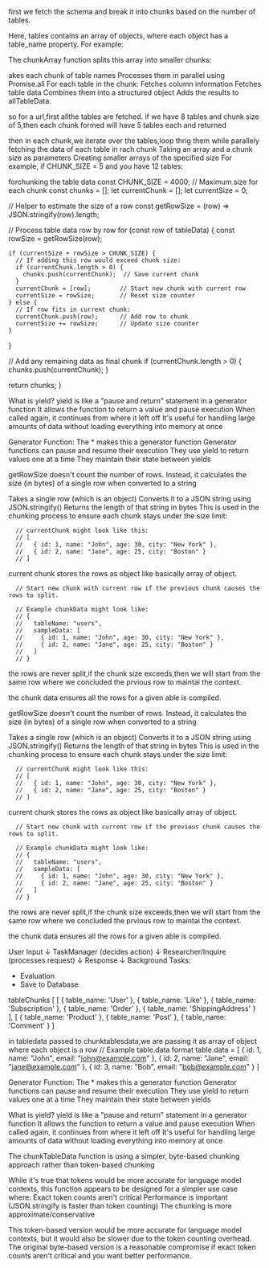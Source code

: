first we fetch the schema and break it into chunks based on the number of tables.

Here, tables contains an array of objects, where each object has a table_name property. For example:


The chunkArray function splits this array into smaller chunks:

akes each chunk of table names
Processes them in parallel using Promise.all
For each table in the chunk:
Fetches column information
Fetches table data
Combines them into a structured object
Adds the results to allTableData.

so for a url,first allthe tables are fetched.
if we have 8 tables and chunk size of 5,then each chunk formed will have 5 tables each and returned

then in each chunk,we iterate over the tables,loop thrig them while parallely fetching the data of each table in rach chunk
Taking an array and a chunk size as parameters
Creating smaller arrays of the specified size
For example, if CHUNK_SIZE = 5 and you have 12 tables:

forchunking the table data
  const CHUNK_SIZE = 4000; // Maximum size for each chunk
  const chunks = [];
  let currentChunk = [];
  let currentSize = 0;
  
  // Helper to estimate the size of a row
  const getRowSize = (row) => JSON.stringify(row).length;
  
  // Process table data row by row
  for (const row of tableData) {
    const rowSize = getRowSize(row);
    
    if (currentSize + rowSize > CHUNK_SIZE) {
      // If adding this row would exceed chunk size:
      if (currentChunk.length > 0) {
        chunks.push(currentChunk);  // Save current chunk
      }
      currentChunk = [row];        // Start new chunk with current row
      currentSize = rowSize;       // Reset size counter
    } else {
      // If row fits in current chunk:
      currentChunk.push(row);      // Add row to chunk
      currentSize += rowSize;      // Update size counter
    }
  }
  
  // Add any remaining data as final chunk
  if (currentChunk.length > 0) {
    chunks.push(currentChunk);
  }
  
  return chunks;
}










What is yield?
yield is like a "pause and return" statement in a generator function
It allows the function to return a value and pause execution
When called again, it continues from where it left off
It's useful for handling large amounts of data without loading everything into memory at once

Generator Function:
The * makes this a generator function
Generator functions can pause and resume their execution
They use yield to return values one at a time
They maintain their state between yields







getRowSize doesn't count the number of rows. Instead, it calculates the size (in bytes) of a single row when converted to a string





Takes a single row (which is an object)
Converts it to a JSON string using JSON.stringify()
Returns the length of that string in bytes
This is used in the chunking process to ensure each chunk stays under the size limit:

      // currentChunk might look like this:
      // [
      //   { id: 1, name: "John", age: 30, city: "New York" },
      //   { id: 2, name: "Jane", age: 25, city: "Boston" }
      // ]

current chunk stores the rows as object like basically array of object.

      // Start new chunk with current row if the previous chunk causes the rows to split.

      // Example chunkData might look like:
      // {
      //   tableName: "users",
      //   sampleData: [
      //     { id: 1, name: "John", age: 30, city: "New York" },
      //     { id: 2, name: "Jane", age: 25, city: "Boston" }
      //   ]
      // }
the rows are never split,if the chunk size exceeds,then we will start from the same row where we concluded the prvious row to maintai the context.

the chunk data ensures all the rows for a given able is compiled.



getRowSize doesn't count the number of rows. Instead, it calculates the size (in bytes) of a single row when converted to a string

Takes a single row (which is an object)
Converts it to a JSON string using JSON.stringify()
Returns the length of that string in bytes
This is used in the chunking process to ensure each chunk stays under the size limit:

      // currentChunk might look like this:
      // [
      //   { id: 1, name: "John", age: 30, city: "New York" },
      //   { id: 2, name: "Jane", age: 25, city: "Boston" }
      // ]

current chunk stores the rows as object like basically array of object.

      // Start new chunk with current row if the previous chunk causes the rows to split.

      // Example chunkData might look like:
      // {
      //   tableName: "users",
      //   sampleData: [
      //     { id: 1, name: "John", age: 30, city: "New York" },
      //     { id: 2, name: "Jane", age: 25, city: "Boston" }
      //   ]
      // }
the rows are never split,if the chunk size exceeds,then we will start from the same row where we concluded the prvious row to maintai the context.

the chunk data ensures all the rows for a given able is compiled.

User Input
    ↓
TaskManager (decides action)
    ↓
Researcher/Inquire (processes request)
    ↓
Response
    ↓
Background Tasks:
  - Evaluation
  - Save to Database


  tableChunks [
  [
    { table_name: 'User' },
    { table_name: 'Like' },
    { table_name: 'Subscription' },
    { table_name: 'Order' },
    { table_name: 'ShippingAddress' }
  ],
  [
    { table_name: 'Product' },
    { table_name: 'Post' },
    { table_name: 'Comment' }
  ]

  in tabledata passed to chunktablesdata,we are passing it as array of object where each object is a row
// Example table.data format
table.data = [
  { id: 1, name: "John", email: "john@example.com" },
  { id: 2, name: "Jane", email: "jane@example.com" },
  { id: 3, name: "Bob", email: "bob@example.com" }
]

Generator Function:
The * makes this a generator function
Generator functions can pause and resume their execution
They use yield to return values one at a time
They maintain their state between yields


What is yield?
yield is like a "pause and return" statement in a generator function
It allows the function to return a value and pause execution
When called again, it continues from where it left off
It's useful for handling large amounts of data without loading everything into memory at once


The chunkTableData function is using a simpler, byte-based chunking approach rather than token-based chunking

While it's true that tokens would be more accurate for language model contexts, this function appears to be designed for a simpler use case where:
Exact token counts aren't critical
Performance is important (JSON.stringify is faster than token counting)
The chunking is more approximate/conservative

This token-based version would be more accurate for language model contexts, but it would also be slower due to the token counting overhead. The original byte-based version is a reasonable compromise if exact token counts aren't critical and you want better performance.
